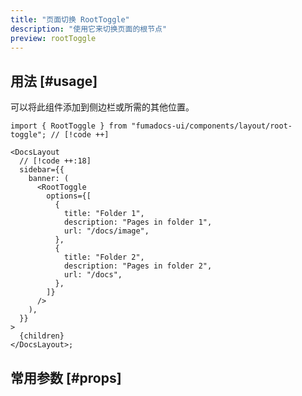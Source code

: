 ```yaml
---
title: "页面切换 RootToggle"
description: "使用它来切换页面的根节点"
preview: rootToggle
---
```


## 用法 [#usage]

可以将此组件添加到侧边栏或所需的其他位置。

```tsx title="src/app/docs/layout.tsx"
import { RootToggle } from "fumadocs-ui/components/layout/root-toggle"; // [!code ++]

<DocsLayout
  // [!code ++:18]
  sidebar={{
    banner: (
      <RootToggle
        options={[
          {
            title: "Folder 1",
            description: "Pages in folder 1",
            url: "/docs/image",
          },
          {
            title: "Folder 2",
            description: "Pages in folder 2",
            url: "/docs",
          },
        ]}
      />
    ),
  }}
>
  {children}
</DocsLayout>;
```

## 常用参数 [#props]

<AutoTypeTable path="./content/docs/props.ts" name="rootToggleProps" />
